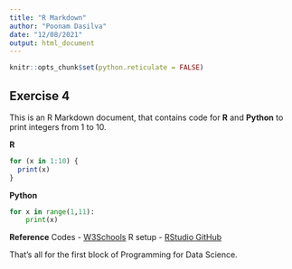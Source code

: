 ```yaml
---
title: "R Markdown"
author: "Poonam Dasilva"
date: "12/08/2021"
output: html_document
---
```


```r
knitr::opts_chunk$set(python.reticulate = FALSE)
```

## Exercise 4

This is an R Markdown document, that contains code for **R** and **Python** to print integers from 1 to 10.  

**R**

```r
for (x in 1:10) {
  print(x)
}
```

**Python**
```python
for x in range(1,11):
    print(x)
```    

**Reference**
Codes - [W3Schools](https://www.w3schools.com/)
R setup - [RStudio GitHub](https://rstudio.github.io/reticulate/articles/r_markdown.html)

That's all for the first block of Programming for Data Science.